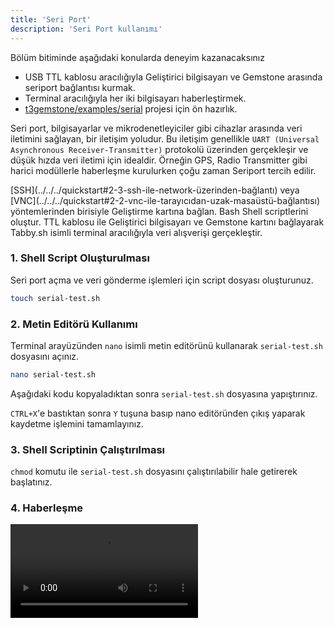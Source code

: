 ```yaml
---
title: 'Seri Port'
description: 'Seri Port kullanımı'
---
```



<Tip>
Bölüm bitiminde aşağıdaki konularda deneyim kazanacaksınız

- USB TTL kablosu aracılığıyla Geliştirici bilgisayarı ve Gemstone arasında seriport bağlantısı kurmak.
- Terminal aracılığıyla her iki bilgisayarı haberleştirmek.
- [t3gemstone/examples/serial](https://github.com/t3gemstone/examples/tree/main/serial) projesi için ön hazırlık.
</Tip>

Seri port, bilgisayarlar ve mikrodenetleyiciler gibi cihazlar arasında veri iletimini sağlayan, 
bir iletişim yoludur. Bu iletişim genellikle `UART (Universal Asynchronous Receiver-Transmitter)` 
protokolü üzerinden gerçekleşir ve düşük hızda veri iletimi için idealdir. Örneğin GPS, Radio Transmitter 
gibi harici modüllerle haberleşme kurulurken çoğu zaman Seriport tercih edilir.

<Steps>
  <Step title="SSH/VNC Bağlantısı">
  [SSH](../../../quickstart#2-3-ssh-ile-network-üzerinden-bağlantı) veya
  [VNC](../../../quickstart#2-2-vnc-ile-tarayıcıdan-uzak-masaüstü-bağlantısı) yöntemlerinden birisiyle Geliştirme kartına
  bağlan.    
  </Step>
  <Step title="Shell">
  Bash Shell scriptlerini oluştur.
  </Step>
  <Step title="TTL ve Terminal">
  TTL kablosu ile Geliştirici bilgisayarı ve Gemstone kartını bağlayarak Tabby.sh isimli terminal aracılığıyla
  veri alışverişi gerçekleştir.
  </Step>
</Steps>

### 1. Shell Script Oluşturulması

Seri port açma ve veri gönderme işlemleri için script dosyası oluşturunuz.

```bash
touch serial-test.sh
```

### 2. Metin Editörü Kullanımı

Terminal arayüzünden `nano` isimli metin editörünü kullanarak `serial-test.sh` dosyasını açınız.

```bash
nano serial-test.sh
```

Aşağıdaki kodu kopyaladıktan sonra `serial-test.sh` dosyasına yapıştırınız.

<SnippetExamplesSerialScript />

`CTRL+X`'e bastıktan sonra `Y` tuşuna basıp nano editöründen çıkış yaparak kaydetme işlemini tamamlayınız.

### 3. Shell Scriptinin Çalıştırılması

`chmod` komutu ile `serial-test.sh` dosyasını çalıştırılabilir hale getirerek başlatınız.

<SnippetExamplesSerial />

### 4. Haberleşme

<Frame >
  <video controls className="w-full aspect-video" src="/videos/seri-test.mp4"></video>
</Frame>
